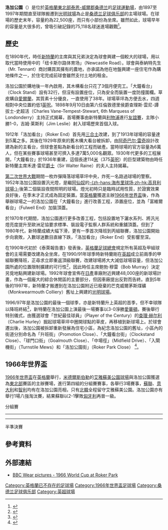 {{noteta|G1=足球|G2=英超}}
{{Infobox_Stadium 
| stadium_name      = 洛加公園<br />''Roker Park'' 
| nickname          = 
| image             = [[Image:Roker_Park_August_1976.jpg|250px]]
| location          = [[桑德兰|Sunderland]], [[英格蘭|England]] 
| broke_ground      = 
| opened            = 1897年 
| closed            = 1997年 
| demolished        = 1998年 
| owner             = [[桑德兰足球俱乐部|桑德兰足球俱乐部]] 
| operator          = 
| surface           = [[草地|天然草]] 
| construction_cost =  
| architect         = [[阿奇巴尔·雷奇|阿奇巴尔·雷奇]] 
| former_names      =  
| tenants           = [[桑德兰足球俱乐部|桑德兰足球俱乐部]]（(1897–1997年）
| seating_capacity  = 22,500人<br>最高記錄：75,118人 
|}}
'''洛加公園'''（{{lang-en|'''Roker Park'''}}）是位於[[英格蘭|英格蘭]][[东北英格兰|東北部]][[泰恩-威爾郡|泰恩-威爾郡]][[桑德兰|桑德兰]]的[[足球|足球]][[運動場|運動場]]，由1897至1997年期間直至球隊搬遷到[[光明球場|光明球場]]為止是[[桑德兰足球俱乐部|桑德兰足球俱乐部]]的主場球場。在球場的歷史末年，容量約為22,500座，而只有小部份為坐席。雖然如此，球場早年的容量是大很多的，曾吸引破記錄的75,118名球迷進場觀戰<ref>{{cite web
|language=en
|url=http://www.stadiumguide.com/rokerpark.htm
|title=The stadium guide, roker park
|accessdate=2008-03-28
|publisher=''stadiumguide.com''
|archive-date=2011-10-17
|archive-url=https://web.archive.org/web/20111017082342/http://stadiumguide.com/rokerpark.htm
|dead-url=yes
}}</ref>。

==歷史==
在1890年代，時任[[桑德兰足球俱乐部|新特蘭]]的主席與其兄弟決定為球會興建一個較大的球場，用以取代當時使用中的「纽卡斯尔路体育场」（Newcastle Road）。球會與泰納特先生（Mr. Tennant）商討購買其擁有的農地，亦承諾為他在地盤興建一座住宅作為購地條件之一，於住宅完成前球會雖然支付土地的租金。

洛加公園於購地後一年內啟用，其木構看台只花了3個月便完工。「大鐘看台」（Clock Stand）設有32行，但沒有設置座位，只為安全而裝置一度防撞圍欄。草皮購自[[愛爾蘭|愛爾蘭]]，其質素十分優良，一直使用了38年。球場草坪為方便去水，四週相對中央位置約低1[[英呎|英呎]]。1898年9月10日由第六任倫敦德里侯爵查理斯·雲尼-譚拔士-史超活（Charles Vane-Tempest-Stewart, 6th Marquess of Londonderry）主持正式揭幕，首場賽事由新特蘭與[[利物浦足球俱乐部|利物浦]]進行[[友誼賽|友誼賽]]，主隊小勝1-0，吉姆·莱斯利（Jim Leslie）射入球場歷來首個入球。

1912年「洛加看台」（Roker End）首先用[[三合土|三合土]]改建，到了1913年球場的容量達到5萬之多。其後在1929年原來的舊木構大看台被拆卸，由[[阿奇巴尔·雷奇|阿奇巴尔·雷奇]]設計改建為新的主看台，但球會差點為新看台的工程而破產。當時球場的官方容量為6萬人，但在某些賽事球場甚至可擠入多達7萬5,000名觀眾。1930年代更多的工程展開，「大鐘看台」於1936年重建，這個長達114[[米_(单位)|米]]（375[[英呎|英呎]]）的巨型建築物由時任新特蘭主席禾達·雷尼[[爵士|爵士]]（Sir Walter Raine）的夫人主持揭幕。

[[第二次世界大戰|第二次世界大戰]]期間一枚炸彈降落球場草坪中央，炸死一名路過球場的警察。1952年洛加公園設置汎光燈，是繼[[阿森纳足球俱乐部|阿仙奴]]的[[海布里球场|-{zh-hans:海布里球场;zh-hk:高貝利球場;}-]]後第二個裝設夜間照明的球場。燈光初時只是臨時試用性質，於證實效果良好後，在季末才正式成為固定裝置。當[[英格蘭|英格蘭]]獲選主辦[[1966年世界盃足球賽|1966年世界盃]]後，作為舉辦球場之一的洛加公園在「大鐘看台」進行改善工程，添置座位，並為「富維爾看台」（Fulwell End）加裝頂蓋。

於1970年代期間，洛加公園進行更多改善工程，包括設置地下灑水系列、將汎光燈亮度提升至歐洲足協要求標準、裝設電子監察人群系統和重舖頂蓋。但到了1980年代，新特蘭成績大幅下滑，更有一季首次降班到丙組聯賽，洛加公園開始步向衰敗，入數球迷數目直線下跌，「洛加看台」（Roker End）受影響至深。

在1990年代初於《泰萊報告書》發表後，[[英格蘭足球總會|英格蘭足球總會]]規定所有英超及甲組球會的主場需要改建為全坐席，在1990/91年球季時新特蘭剛在[[英超|英超]]成立前兩季的甲組聯賽降班，正尋求立即重返頂級聯賽，改建球場將大大減低球場容量，但洛加公園所處的位置限制擴建的可行性<ref>{{cite web
|language=en
|url=http://www.safc.com/history/?page_id=2710
|title=Previous grounds/Roker Park, Sunderland/
|accessdate=2008-12-23
|publisher=[[桑德兰足球俱乐部|''SAFC.COM'']]
|archive-date=2021-02-06
|archive-url=https://web.archive.org/web/20210206081612/http://www.safc.com/history/?page_id=2710
|dead-url=no
}}</ref>，因此時任主席鲍勃·穆雷（Bob Murray）決定另覓地點興建新球場。1992年球會宣佈在[[日產|日產]]車廠附近興建48,000座的新球場計畫，作為一個龐大的綜合休閒區的主要部分，但因車廠提出反對而告終。直到5年後的1997年，新特蘭才搬遷到在洛加公園附近已廢棄的芒克威爾茅斯煤礦（Monkwearmouth Colliery）舊址上興建的[[光明球場|光明球場]]。 

1996/97年是洛加公園的最後一個球季，亦是新特蘭升上英超的首季，但不幸球隊以降班終結<ref>{{cite web
|language=en
|url=http://www.safc.com/history/?page_id=2735
|title=Sunderland History 1990-1999
|accessdate=2008-12-23
|publisher=[[桑德兰足球俱乐部|''SAFC.COM'']]
|archive-date=2005-01-04
|archive-url=https://web.archive.org/web/20050104182536/http://www.safc.com/history/?page_id=2735
|dead-url=no
}}</ref>，新特蘭在洛加公園上演最後一場賽事以3-0淨勝[[埃弗顿足球俱乐部|愛華頓]]。賽後舉行特別儀式，由獲選球會「世紀最佳球員」（Player of the Century）的[[查理·赫尔利|查理·赫尔利]]（Charlie Hurley）掘起球場草坪中圈開球點的草皮，再移植到新球場上。於球會遷出後，洛加公園被拆卸重新發展為住宅小區，為紀念洛加公園的舊址，小區內的街道分別命名為「升班街」（Promotion Close）、「大鐘看台街」（Clockstand Close）、「球門口街」（Goalmouth Close）、「中場徑」（Midfield Drive）、「入閘機街」（Turnstile Mews）和「洛加公園街」（Roker Park Close）
<ref>{{cite book
| last = Brett
| first = Alan
| authorlink = 
| title = Sunderland 'til I die
| publisher = The people's history
| year = 2000
| doi = 10.1007/b62130
| isbn =1902527070
| page= 10
}}</ref>。

==1966年世界盃==
[[1966年世界盃足球賽|1966年世界盃]]在[[英格蘭|英格蘭]]舉行，[[米德爾斯伯勒|米德爾斯伯勒]]的[[艾雅蘇美公園球場|艾雅蘇美公園球場]]與洛加公園獲選為[[英格兰东北|東北部]]賽區的主辦賽場，進行第四組的分組賽賽事，各舉行3場賽事，[[蘇聯國家足球隊|蘇聯]]、[[意大利國家足球隊|意大利]]和[[智利國家足球隊|智利]]均有在洛加公園亮相，只有[[朝鮮國家足球隊|北韓]]全程留守艾雅蘇美公園。洛加公園亦有舉行1場八強淘汰賽，結果蘇聯以2-1擊敗[[匈牙利國家足球隊|匈牙利]]再晉一級。

;分組賽
{{footballbox
|date = 1966年7月13日
|time = 19:30 [[欧洲西部夏令时间|BST]]
|team1 = {{fb-rt|ITA}}
|score = 2 – 0
|report = [http://www.fifa.com/worldcup/archive/edition=26/results/matches/match=1608/report.html 報告]
|team2 = {{fb|CHI}}
|goals1 = [[桑德罗·马佐拉|桑德罗·马佐拉]] {{goal|8}}<br />[[保罗·巴里松|保罗·巴里松]] {{goal|88}}
|stadium = [[桑德兰|桑德兰]]，洛加公園球場
|attendance = 30,000
|referee = Gottfried Dienst ([[瑞士足球協會|瑞士]]) }}
----
{{footballbox
|date = 1966年7月16日
|time = 15:00 [[欧洲西部夏令时间|BST]]
|team1 = {{fb-rt|URS|1955}}
|score = 1 – 0
|report = [http://www.fifa.com/worldcup/archive/edition=26/results/matches/match=1682/report.html 報告]
|team2 = {{fb|ITA}}
|goals1 = {{link-en|伊戈尔·基斯连科|Igor Chislenko}} {{goal|57}}
|stadium = [[桑德兰|桑德兰]]，洛加公園球場
|attendance = 27,800
|referee = Rudolf Kreitlein ([[德國足球總會|西德]]) }}
----
{{footballbox
|date = 1966年7月20日
|time = 19:30 [[欧洲西部夏令时间|BST]]
|team1 = {{fb-rt|URS|1955}}
|score = 2 – 1
|report = [http://www.fifa.com/worldcup/archive/edition=26/results/matches/match=1610/report.html 報告]
|team2 = {{fb|CHI}}
|goals1 = {{link-en|瓦雷里·波古贊|Valeriy Porkujan}} {{goal|28||85}}
|goals2 = {{link-en|鲁本·马科斯|Rubén Marcos}} {{goal|32}}
|stadium = [[桑德兰|桑德兰]]，洛加公園球場
|attendance = 22,000
|referee = John Adair ([[北愛爾蘭足球協會|北愛爾蘭]]) }}

;半準決賽
{{footballbox
|date = 1966年7月23日
|time = 15:00 [[欧洲西部夏令时间|BST]]
|team1 = {{fb-rt|URS|1955}}
|score = 2 – 1
|report = [http://www.fifa.com/worldcup/archive/edition=26/results/matches/match=1676/report.html 報告]
|team2 = {{fb|HUN|1957}}
|goals1 = {{link-en|伊戈尔·基斯连科|Igor Chislenko}} {{goal|5}}<br />{{link-en|瓦雷里·波古贊|Valeriy Porkujan}} {{goal|46}}
|goals2 = [[拜奈·费伦茨|拜奈·费伦茨]] {{goal|57}}
|stadium = [[桑德兰|桑德兰]]，洛加公園球場
|attendance = 26,844
|referee = Juan Gardeazábal Garay ([[西班牙皇家足球協會|西班牙]]) }}

==參考資料==
{{reflist}}

==外部連結==
*[http://news.bbc.co.uk/local/wear/hi/people_and_places/history/newsid_8376000/8376786.stm BBC Wear pictures - 1966 World Cup at Roker Park] {{Wayback|url=http://news.bbc.co.uk/local/wear/hi/people_and_places/history/newsid_8376000/8376786.stm |date=20200126233017 }}

{{英超球場}}
{{1966年世界盃賽場}}
{{coord|54|55|16.68|N|1|22|31.73|W|type:landmark|display=title}}

{{DEFAULTSORT:Roker Park}}
[[Category:英格蘭已不存在的足球場|Category:英格蘭已不存在的足球場]]
[[Category:1966年世界盃足球場|Category:1966年世界盃足球場]]
[[Category:桑德兰足球俱乐部|Category:桑德兰足球俱乐部]]
[[Category:英超球場|Category:英超球場]]
